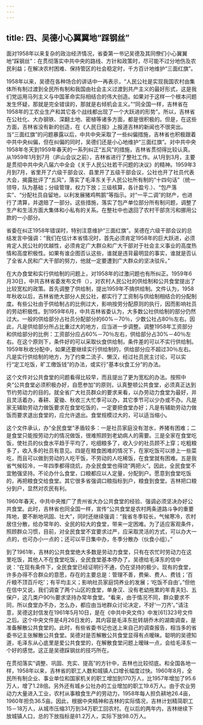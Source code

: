 ```yaml
---
---
---
```

title: 四、吴德小心翼翼地“踩钢丝”
---



面对1958年以来复杂的政治经济情况，省委第一书记吴德及其同僚们小心翼翼地“踩钢丝”：在贯彻落实中共中央的路线、方针和政策时，尽可能不过分地伤及农民利益；在解决农村困难、保持管区的社会稳定时，千方百计地维护“三面红旗”。

1958年以来，吴德在各种场合的讲话中一再表示，“人民公社是实现我国农村由集体所有制过渡到全民所有制和我国由社会主义过渡到共产主义的最好形式，这是我们党运用马列主义与中国革命实际相结合的伟大创造。如果对于这样一个根本问题发生怀疑，那就是完全错误的，那就是右倾机会主义。”“同全国一样，吉林省在1958年的工农业生产和其它各个战线都出现了一个大跃进的形势”。所以，吉林省在公社化、大办钢铁、深翻土地、密植等诸多方面，都是很积极的。但是，在这些方面，吉林省没有新的创造，在《人民日报》上报道吉林的新闻也不很突出。当“三面红旗”的问题暴露以后，中共中央采取了一些纠偏措施，吉林省也积极跟着中共中央纠偏，但在纠偏的同时，吴德们还是小心地维护“三面红旗”。对中共中央1958年冬天到1959年春天的一系列纠正“五风”的措施，吉林省贯彻得比较认真。从1959年1月到7月（庐山会议之前），吉林省进行了整社工作。从1月到3月，主要是贯彻中共中央八届六中全会《关于人民公社若干问题的决议》的精神。1959年3月到7月，省里开了六级干部会议、县里开了五级干部会议，公社也开了社员代表大会，揭露批评了“五风”，落实了毛泽东关于人民公社所有制的“十四句话”（统一领导，队为基础；分级管理，权力下放；三级核算，各计盈亏.）、“包产落实”、“分配社员自留地，以利发展猪鸡鸭鹅”等指示。对“一平二调”的财产，也进行了清算，并退赔了一部分。这些措施，落实了包产单位部分所有制问题，调整了生产和生活方面大集体和小私有的关系。在整社中也退回了农村干部贪污和挪用公款的一小部分。

省委在纠正1958年错误时，特别注意维护“三面红旗”。吴德在六级干部会议的总结发言中强调：“我们在估计本省情况时，首先必须肯定1958年的巨大跃进，必须肯定人民公社的优越性，必须肯定广大群众和广大干部对于社会主义事业的高度热情和高度积极性。如果有谁企图否认这些，谁就是违背最明显的事实，谁就是否认了全省人民和广大干部的努力，他就一定要遭到广大群众的坚决驳斥。”

在大办食堂和实行供给制的问题上，对1958年的过激问题也有所纠正。1959年6月30日，中共吉林省委发布文件（），对农村人民公社的供给制和公共食堂提出了比较宽松的政策。首先调整了供给制，提出1959年不搞供给制。文件认为，1958年秋收以后，吉林省绝大部分人民公社，都实行了工资制与供给制相结合的分配制度。有些公社由于供给制占的比例过大，影响按劳分配原则的执行，因而影响社员的劳动积极性。到1959年6月，中共吉林省委认为，大多数公社供给制的部分仍然过大。一般的供给部分占社员分配部分的60%－70％，少数公社占80％左右。因此，凡是供给部分所占比重过大的地方，应当进一步调整。调整1958年工资部分和供给部分的比例：工资部分应占60%－70％左右，供给部分占30%－40％左右。在这个原则下，条件好的可以采取伙食供给制，条件差的可以不实行供给制。1959年秋收分配中，如果还要继续实行供给制的，供给部分应不超过30％左右。凡是实行供给制的地方，为了约束二流子、懒汉，经过社员民主讨论，可以实行“定工吃饭，旷工缴饭钱”的办法，或实行“基本伙食工分”的办法。

这个文件对公共食堂的问题看得比较早，而且提出了更为宽松的办法。按照中央“公共食堂必须积极办好，自愿参加”的原则，认真整顿公共食堂，必须真正达到节约劳动力的目的。就全省广大社员群众的要求来看，以办劳动力食堂为最好，并且灵活着办，春耕、夏锄、秋收三大忙季可以办，其它季节可以少办或不办。凡是家无辅助劳动力做饭要求在食堂吃饭的，一定要把食堂办好；凡是有辅助劳动力做饭而要求退出食堂的，应允许退出。食堂规模过大的，可以适当缩小。

这个文件承认，办“全民食堂”矛盾较多：一是社员家庭没有泔水，养猪有困难；二是食堂只能按劳动力的情况做饭，很难照顾到老幼病人的需要。三是全家在食堂吃饭，使社员的伙食水平趋于平均了，吃细粮多了，收入少的社员顾不上穿；吃粗粮多了，收入多的社员有意见。四是在粮食困难的情况下，在家吃饭可以掺上一些菜吃，而且可以做到劳动的人吃干饭，不劳动的人吃稀饭，在食堂就有困难。五是我省气候较冷，一年四季都得烧炕，办全民食堂也得烧“两把火”。因此，全民食堂不宜勉强坚持。不论办什么食堂，口粮都应以人定量，分配到户。愿意到食堂吃饭的，再把粮食交给食堂。其它很多省强调口粮指标到户，粮食到食堂。吉林把口粮分到户，显然对农民有利。

1960年春天，中共中央推广了贵州省大办公共食堂的经验、强调必须坚决办好公共食堂。此时，吉林省也同全国一样，宣传“公共食堂是农村两条道路斗争的重要阵地，要不断地巩固、壮大”，同时还继续强调：“我省冬季较长，气候寒冷，农村居住分散，给办常年的、全民的较大的食堂，带来一定困难。为了适应客观条件，照顾群众习惯，目前，对全民食堂不宜要求过严，应采取灵活的方式，可以办大一点的，也可办小一点的；还可以平日集中办，冬季分散办（伙食小组）。”

到了1961年，吉林的公共食堂绝大多数是劳动力食堂，只有在农忙时劳动力在这里吃饭，其他人不在食堂吃饭，全民食堂基本停办了。吴德给毛泽东的信中说：“在现有条件下，全民食堂已经证明行不通，仍在坚持的极少。现有的食堂，许多办得不合群众的意愿，存在的主要总是：管理不善，费柴、费人、费钱；‘百斤粮不顶百斤吃’；有平均主义；影响社员家庭饲养业的发展；‘吃饭不自由’。”但他在信中又说，我们调查了两个山区的食堂，单身汉、没有老幼拖累的年青夫妇、五保户，这几类户90％要求坚持办常年食堂。“看来，由于情况不同，群众要求不同，所以食堂办不办，怎么办，都应由当地群众讨论决定，不好‘一刀齐’。”请注意，吴德这封信发在1961年5月10日，是在《中共中央文件》中发[61]323号文件之后。这个中央文件是4月26日发的，其内容是毛泽东批转胡乔木的湖南调查，是准备解散公共食堂的。此时，有些省委书记也送上来自己的调查报告，相当多的省委书记主张解散公共食堂。吴德对是否解散公共食堂显得有点暧昧。聪明的吴德知道，毛泽东从心底里是爱公共食堂的，在解散食堂问题上暧昧一点，会给毛泽东一个好的感觉。这正是吴德踩钢丝的技巧所在。

在贯彻落实“调整、巩固、充实、提高”的方针中，吉林也比较彻底。和全国各地一样，1958年以来，吉林省的职工人数和城镇人口增长幅度过快。1960年8月，全民所有制企业、事业单位和国家机关的职工增加到170万人，比1957年增加了95.6万人，增了1.28倍。另外还有城乡公社办的工业增加的职工19.6万人。由于农业劳动力大量进入工业，农村从事粮食生产的劳动力，1958年每人担负耕地26.4亩，1960年担负36.5亩。因此，根据中央精神和吉林的实际情况，吉林计划精简职工15－18万人，从城市压缩31万到34万职工回农村。在以后的两年内，吉林继续下放城镇人口，总的下放指标是81.2万人，实际下放98.0万人。